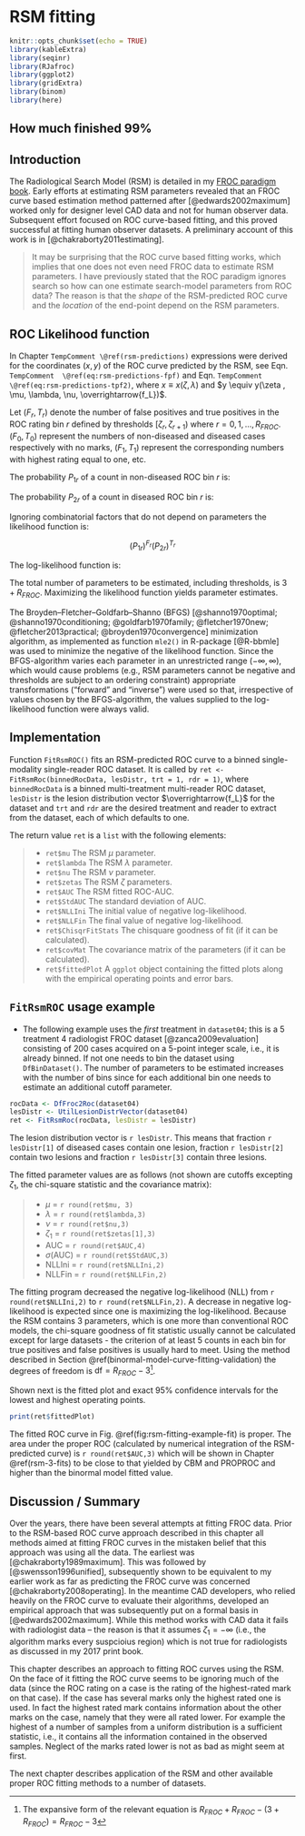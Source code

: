 # RSM fitting {#rsm-fitting}


```r
knitr::opts_chunk$set(echo = TRUE)
library(kableExtra)
library(seqinr)
library(RJafroc)
library(ggplot2)
library(gridExtra)
library(binom)
library(here)
```


## How much finished 99% {#rsm-fitting-how-much-finished}




## Introduction {#rsm-fitting-intro}

The Radiological Search Model (RSM) is detailed in my [FROC paradigm book](https://dpc10ster.github.io/RJafrocFrocBook/). Early efforts at estimating RSM parameters revealed that an FROC curve based estimation method patterned after [@edwards2002maximum] worked only for designer level CAD data and not for human observer data. Subsequent effort focused on ROC curve-based fitting, and this proved successful at fitting human observer datasets. A preliminary account of this work is in  [@chakraborty2011estimating]. 

> It may be surprising that the ROC curve based fitting works, which implies that one does not even need FROC data to estimate RSM parameters. I have previously stated that the ROC paradigm ignores search so how can one estimate search-model parameters from ROC data? The reason is that the *shape* of the RSM-predicted ROC curve and the *location* of the end-point depend on the RSM parameters. 


## ROC Likelihood function {#rsm-fitting-roc-likelihood}


In Chapter `TempComment \@ref(rsm-predictions)` expressions were derived for the coordinates $(x,y)$ of the ROC curve predicted by the RSM, see Eqn. `TempComment  \@ref(eq:rsm-predictions-fpf)` and Eqn. `TempComment \@ref(eq:rsm-predictions-tpf2)`, where $x\equiv x(\zeta,\lambda)$ and $y \equiv y(\zeta , \mu, \lambda, \nu, \overrightarrow{f_L})$. 


Let $(F_r,T_r)$ denote the number of false positives and true positives in the ROC rating bin $r$ defined by thresholds $[\zeta_r, \zeta_{r+1})$ where $r = 0, 1, ..., R_{FROC}$. $(F_0,T_0)$  represent the numbers of non-diseased and diseased cases respectively with no marks, $(F_1,T_1)$ represent the corresponding numbers with highest rating equal to one, etc. 


The probability $P_{1r}$ of a count in non-diseased ROC bin $r$ is:

\begin{equation}
P_{1r} = x\left ( \zeta_r \right ) - x\left ( \zeta_{r+1} \right )\\ 
(\#eq:rsm-fitting-roc-p1r)
\end{equation}

The probability $P_{2r}$  of a count in diseased ROC bin $r$ is:

\begin{equation}
P_{2r} = y\left ( \zeta_r \right ) - y\left ( \zeta_{r+1} \right )\\ 
(\#eq:rsm-fitting-roc-p2r)
\end{equation}

Ignoring combinatorial factors that do not depend on parameters the likelihood function is:

$$\left ( P_{1r} \right )^{F_r}  \left ( P_{2r} \right )^{T_r}$$

The log-likelihood function is:
	
\begin{equation}
LL_{ROC} \left ( \mu, \lambda, \nu, \overrightarrow{f_L} \right )= \sum_{r=0}^{R_{FROC}} \left [F_r log \left (P_{1r}  \right ) + T_r log \left (P_{2r}  \right )  \right ] \\
(\#eq:rsm-fitting-roc-ll2)
\end{equation}


The total number of parameters to be estimated, including thresholds, is $3+R_{FROC}$. Maximizing the likelihood function yields parameter estimates. 


The Broyden–Fletcher–Goldfarb–Shanno (BFGS) [@shanno1970optimal; @shanno1970conditioning; @goldfarb1970family; @fletcher1970new; @fletcher2013practical; @broyden1970convergence] minimization algorithm, as implemented as function `mle2()` in R-package [@R-bbmle] was used to minimize the negative of the likelihood function. Since the BFGS-algorithm varies each parameter in an unrestricted range $(-\infty, \infty)$, which would cause problems (e.g., RSM parameters cannot be negative and thresholds are subject to an ordering constraint) appropriate transformations ("forward" and "inverse") were used so that, irrespective of values chosen by the BFGS-algorithm, the values supplied to the log-likelihood function were always valid. 


## Implementation {#rsm-fitting-fit-rsm}

Function `FitRsmROC()` fits an RSM-predicted ROC curve to a binned single-modality single-reader ROC dataset. It is called by `ret <- FitRsmRoc(binnedRocData, lesDistr, trt = 1, rdr = 1)`, where `binnedRocData` is a binned multi-treatment multi-reader ROC dataset, `lesDistr` is the lesion distribution vector $\overrightarrow{f_L}$ for the dataset and `trt` and `rdr` are the desired treatment and reader to extract from the dataset, each of which defaults to one. 


The return value `ret` is a `list` with the following elements:

>
* `ret$mu`	The RSM $\mu$ parameter.
* `ret$lambda`	The RSM $\lambda$ parameter.
* `ret$nu`	The RSM $\nu$ parameter.
* `ret$zetas`	The RSM $\zeta$ parameters.
* `ret$AUC`	The RSM fitted ROC-AUC.
* `ret$StdAUC`	The standard deviation of AUC.
* `ret$NLLIni`	The initial value of negative log-likelihood.
* `ret$NLLFin`	The final value of negative log-likelihood.
* `ret$ChisqrFitStats`	The chisquare goodness of fit (if it can be calculated).
* `ret$covMat`	The covariance matrix of the parameters (if it can be calculated).
* `ret$fittedPlot`	A `ggplot` object containing the fitted plots along with the empirical operating points and error bars.


## `FitRsmROC` usage example {#rsm-fitting-fitrsmroc-usage-example}

* The following example uses the *first* treatment in `dataset04`; this is a 5 treatment 4 radiologist FROC dataset [@zanca2009evaluation] consisting of 200 cases acquired on a 5-point integer scale, i.e., it is already binned. If not one needs to bin the dataset using `DfBinDataset()`. The number of parameters to be estimated increases with the number of bins since for each additional bin one needs to estimate an additional cutoff parameter.


```r
rocData <- DfFroc2Roc(dataset04)
lesDistr <- UtilLesionDistrVector(dataset04)
ret <- FitRsmRoc(rocData, lesDistr = lesDistr)
```

The lesion distribution vector is `r lesDistr`. This means that fraction `r lesDistr[1]` of diseased cases contain one lesion, fraction `r lesDistr[2]` contain two lesions and fraction `r lesDistr[3]` contain three lesions.    

The fitted parameter values are as follows (not shown are cutoffs excepting $\zeta_1$, the chi-square statistic and the covariance matrix):

>
* $\mu$ = `r round(ret$mu, 3)`
* $\lambda$ = `r round(ret$lambda,3)`
* $\nu$ = `r round(ret$nu,3)`
* $\zeta_1$ = `r round(ret$zetas[1],3)`
* $\text{AUC}$ = `r round(ret$AUC,4)`
* $\sigma (\text{AUC})$ = `r round(ret$StdAUC,3)`
* $\text{NLLIni}$ = `r round(ret$NLLIni,2)`
* $\text{NLLFin}$ = `r round(ret$NLLFin,2)`


<!-- The relatively large separation parameter $\mu$ implies good lesion-classification performance. The large $\lambda$ parameter implies poor lesion-localization performance. On the average the observer generates `r round(ret$lambda,2)` latent NL marks per image. However, because of the relatively large value of $\zeta_1$, i.e., `r round(ret$zetas[1],2)`, only fraction `r round(pnorm(-ret$zetas[1]),3)` of these are actually marked, resulting in `r round(ret$lambda*pnorm(-ret$zetas[1]),2)` actual marks per image. Lesion-localization performance depends on the numbers of latent marks, i.e., $\lambda$ and $\nu$, not the actual numbers of marks.  -->


The fitting program decreased the negative log-likelihood (NLL) from `r round(ret$NLLIni,2)` to `r round(ret$NLLFin,2)`. A decrease in negative log-likelihood is expected since one is maximizing the log-likelihood. Because the RSM contains 3 parameters, which is one more than conventional ROC models, the chi-square goodness of fit statistic usually cannot be calculated except for large datasets - the criterion of at least 5 counts in each bin for true positives and false positives is usually hard to meet. Using the method described in Section \@ref(binormal-model-curve-fitting-validation) the degrees of freedom is $\text{df} = R_{FROC} - 3$^[The expansive form of the relevant equation is $R_{FROC} + R_{FROC} - (3 + R_{FROC}) = R_{FROC} - 3$].


Shown next is the fitted plot and exact 95% confidence intervals for the lowest and highest operating points.


```r
print(ret$fittedPlot)
```


The fitted ROC curve in Fig. \@ref(fig:rsm-fitting-example-fit) is proper. The area under the proper ROC (calculated by numerical integration of the RSM-predicted curve) is `r round(ret$AUC,3)` which will be shown in Chapter \@ref(rsm-3-fits) to be close to that yielded by CBM and PROPROC and higher than the binormal model fitted value.


## Discussion / Summary {#rsm-fitting-discussion-summary}

Over the years, there have been several attempts at fitting FROC data. Prior to the RSM-based ROC curve approach described in this chapter all methods aimed at fitting FROC curves in the mistaken belief that this approach was using all the data. The earliest was [@chakraborty1989maximum]. This was followed by [@swensson1996unified], subsequently shown to be equivalent to my earlier work as far as predicting the FROC curve was concerned [@chakraborty2008operating]. In the meantime CAD developers, who relied heavily on the FROC curve to evaluate their algorithms, developed an empirical approach that was subsequently put on a formal basis in [@edwards2002maximum]. While this method works with CAD data it fails with radiologist data -- the reason is that it assumes $\zeta_1 = -\infty$ (i.e., the algorithm marks every suspcioius region) which is not true for radiologists as discussed in my 2017 print book.

This chapter describes an approach to fitting ROC curves using the RSM. On the face of it fitting the ROC curve seems to be ignoring much of the data (since the ROC rating on a case is the rating of the highest-rated mark on that case). If the case has several marks only the highest rated one is used. In fact the highest rated mark contains information about the other marks on the case, namely that they were all rated lower. For example the highest of a number of samples from a uniform distribution is a sufficient statistic, i.e., it contains all the information contained in the observed samples. Neglect of the marks rated lower is not as bad as might seem at first. 

The next chapter describes application of the RSM and other available proper ROC fitting methods to a number of datasets.



